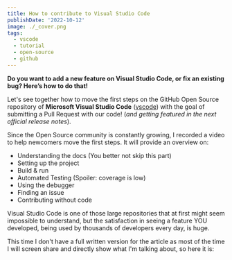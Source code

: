 ```yaml
---
title: How to contribute to Visual Studio Code
publishDate: '2022-10-12'
image: ./_cover.png
tags:
  - vscode
  - tutorial
  - open-source
  - github
---
```



**Do you want to add a new feature on Visual Studio Code, or fix an existing bug? Here’s how to do that!**

Let's see together how to move the first steps on the GitHub Open Source repository of **Microsoft Visual Studio Code** ([vscode](https://github.com/microsoft/vscode)) with the goal of submitting a Pull Request with our code! (_and getting featured in the next official release notes_).

Since the Open Source community is constantly growing, I recorded a video to help newcomers move the first steps. It will provide an overview on:

- Understanding the docs (You better not skip this part)
- Setting up the project
- Build & run
- Automated Testing (Spoiler: coverage is low)
- Using the debugger
- Finding an issue
- Contributing without code

Visual Studio Code is one of those large repositories that at first might seem impossible to understand, but the satisfaction in seeing a feature YOU developed, being used by thousands of developers every day, is huge.

This time I don't have a full written version for the article as most of the time I will screen share and directly show what I'm talking about, so here it is:

<YouTube id="W_xau3w4GJo" />
